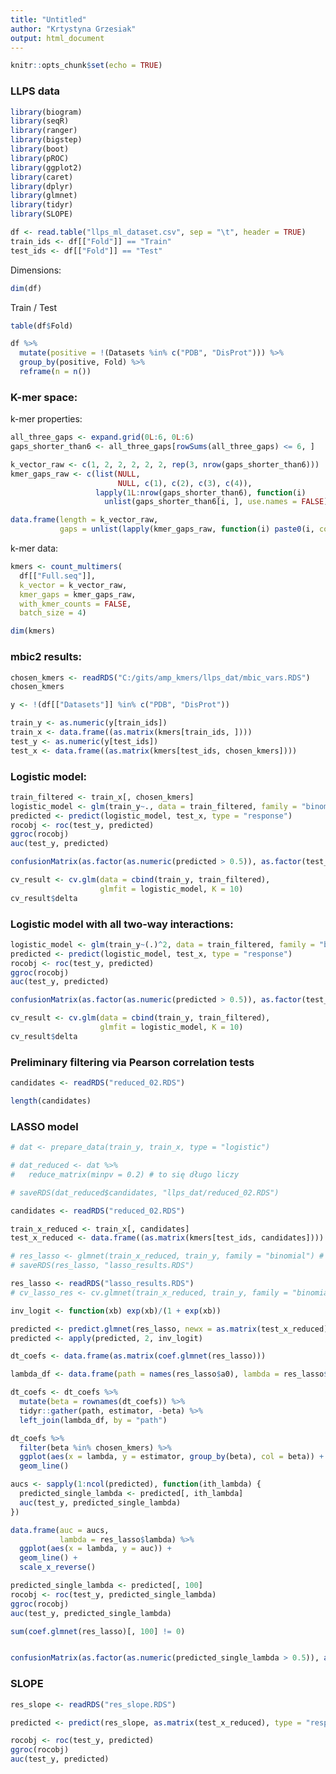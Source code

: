 ```yaml
---
title: "Untitled"
author: "Krtystyna Grzesiak"
output: html_document
---
```


```r
knitr::opts_chunk$set(echo = TRUE)
```

### LLPS data


```r
library(biogram)
library(seqR)
library(ranger)
library(bigstep)
library(boot)
library(pROC)
library(ggplot2)
library(caret)
library(dplyr)
library(glmnet)
library(tidyr)
library(SLOPE)

df <- read.table("llps_ml_dataset.csv", sep = "\t", header = TRUE)
train_ids <- df[["Fold"]] == "Train"
test_ids <- df[["Fold"]] == "Test"
```

Dimensions:

```r
dim(df)
```

Train / Test

```r
table(df$Fold)
```



```r
df %>% 
  mutate(positive = !(Datasets %in% c("PDB", "DisProt"))) %>% 
  group_by(positive, Fold) %>% 
  reframe(n = n())
```


### K-mer space:

k-mer properties:

```r
all_three_gaps <- expand.grid(0L:6, 0L:6)
gaps_shorter_than6 <- all_three_gaps[rowSums(all_three_gaps) <= 6, ]

k_vector_raw <- c(1, 2, 2, 2, 2, 2, rep(3, nrow(gaps_shorter_than6)))
kmer_gaps_raw <- c(list(NULL, 
                        NULL, c(1), c(2), c(3), c(4)),
                   lapply(1L:nrow(gaps_shorter_than6), function(i)
                     unlist(gaps_shorter_than6[i, ], use.names = FALSE)))

data.frame(length = k_vector_raw, 
           gaps = unlist(lapply(kmer_gaps_raw, function(i) paste0(i, collapse = ""))))
```


k-mer data:

```r
kmers <- count_multimers(
  df[["Full.seq"]],
  k_vector = k_vector_raw,
  kmer_gaps = kmer_gaps_raw,
  with_kmer_counts = FALSE,
  batch_size = 4)

dim(kmers)
```


### mbic2 results:

```r
chosen_kmers <- readRDS("C:/gits/amp_kmers/llps_dat/mbic_vars.RDS")
chosen_kmers
```


```r
y <- !(df[["Datasets"]] %in% c("PDB", "DisProt"))

train_y <- as.numeric(y[train_ids])
train_x <- data.frame((as.matrix(kmers[train_ids, ])))
test_y <- as.numeric(y[test_ids])
test_x <- data.frame((as.matrix(kmers[test_ids, chosen_kmers])))
```

### Logistic model:

```r
train_filtered <- train_x[, chosen_kmers]
logistic_model <- glm(train_y~., data = train_filtered, family = "binomial")
predicted <- predict(logistic_model, test_x, type = "response")
rocobj <- roc(test_y, predicted)
ggroc(rocobj)
auc(test_y, predicted)
```

```r
confusionMatrix(as.factor(as.numeric(predicted > 0.5)), as.factor(test_y))

cv_result <- cv.glm(data = cbind(train_y, train_filtered), 
                    glmfit = logistic_model, K = 10)
cv_result$delta 
```



### Logistic model with all two-way interactions:

```r
logistic_model <- glm(train_y~(.)^2, data = train_filtered, family = "binomial")
predicted <- predict(logistic_model, test_x, type = "response")
rocobj <- roc(test_y, predicted)
ggroc(rocobj)
auc(test_y, predicted)
```


```r
confusionMatrix(as.factor(as.numeric(predicted > 0.5)), as.factor(test_y))

cv_result <- cv.glm(data = cbind(train_y, train_filtered), 
                    glmfit = logistic_model, K = 10)
cv_result$delta 
```


### Preliminary filtering via Pearson correlation tests


```r
candidates <- readRDS("reduced_02.RDS")

length(candidates)
```
### LASSO model

```r
# dat <- prepare_data(train_y, train_x, type = "logistic") 

# dat_reduced <- dat %>% 
#   reduce_matrix(minpv = 0.2) # to się długo liczy

# saveRDS(dat_reduced$candidates, "llps_dat/reduced_02.RDS")

candidates <- readRDS("reduced_02.RDS")

train_x_reduced <- train_x[, candidates]
test_x_reduced <- data.frame((as.matrix(kmers[test_ids, candidates])))

# res_lasso <- glmnet(train_x_reduced, train_y, family = "binomial") # to się liczy chwile
# saveRDS(res_lasso, "lasso_results.RDS")

res_lasso <- readRDS("lasso_results.RDS")
# cv_lasso_res <- cv.glmnet(train_x_reduced, train_y, family = "binomial") # za długie to jest

inv_logit <- function(xb) exp(xb)/(1 + exp(xb))

predicted <- predict.glmnet(res_lasso, newx = as.matrix(test_x_reduced), type = "response")
predicted <- apply(predicted, 2, inv_logit)

dt_coefs <- data.frame(as.matrix(coef.glmnet(res_lasso))) 

lambda_df <- data.frame(path = names(res_lasso$a0), lambda = res_lasso$lambda)

dt_coefs <- dt_coefs %>% 
  mutate(beta = rownames(dt_coefs)) %>% 
  tidyr::gather(path, estimator, -beta) %>% 
  left_join(lambda_df, by = "path")

dt_coefs %>% 
  filter(beta %in% chosen_kmers) %>% 
  ggplot(aes(x = lambda, y = estimator, group_by(beta), col = beta)) +
  geom_line()

aucs <- sapply(1:ncol(predicted), function(ith_lambda) {
  predicted_single_lambda <- predicted[, ith_lambda]
  auc(test_y, predicted_single_lambda)
})

data.frame(auc = aucs,
           lambda = res_lasso$lambda) %>% 
  ggplot(aes(x = lambda, y = auc)) +
  geom_line() +
  scale_x_reverse()

predicted_single_lambda <- predicted[, 100]
rocobj <- roc(test_y, predicted_single_lambda)
ggroc(rocobj)
auc(test_y, predicted_single_lambda)

sum(coef.glmnet(res_lasso)[, 100] != 0)


confusionMatrix(as.factor(as.numeric(predicted_single_lambda > 0.5)), as.factor(test_y))

```


### SLOPE

```r
res_slope <- readRDS("res_slope.RDS")

predicted <- predict(res_slope, as.matrix(test_x_reduced), type = "response")

rocobj <- roc(test_y, predicted)
ggroc(rocobj)
auc(test_y, predicted)
```


